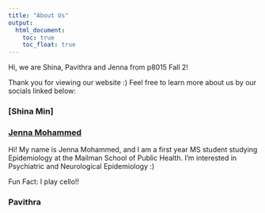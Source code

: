 ```yaml
---
title: "About Us"
output: 
  html_document:
    toc: true
    toc_float: true
---
```



Hi, we are Shina, Pavithra and Jenna from p8015 Fall 2!

Thank you for viewing our website :) Feel free to learn more about us by our socials linked below:

### [Shina Min]



### [Jenna Mohammed](Jenna-Mohammed.github.io)

Hi! My name is Jenna Mohammed, and I am a first year MS student studying Epidemiology at the Mailman School of Public Health. I'm interested in Psychiatric and Neurological Epidemiology :)

Fun Fact: I play cello!!

### Pavithra 


